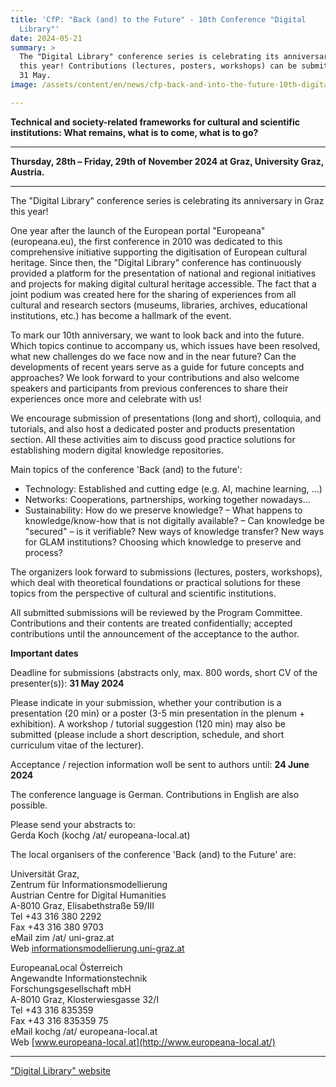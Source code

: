```yaml
---
title: 'CfP: "Back (and) to the Future" - 10th Conference "Digital
  Library"'
date: 2024-05-21
summary: >
  The "Digital Library" conference series is celebrating its anniversary in Graz
  this year! Contributions (lectures, posters, workshops) can be submitted until
  31 May.
image: /assets/content/en/news/cfp-back-and-into-the-future-10th-digital-library-meeting/image.png

---
```


**Technical and society-related frameworks for cultural and scientific institutions: What remains, what is to come, what is to go?**

***

**Thursday, 28th – Friday, 29th of November 2024 at Graz, University Graz, Austria.**

***

The "Digital Library" conference series is celebrating its anniversary in Graz this year!

One year after the launch of the European portal "Europeana" (europeana.eu), the first conference in 2010 was dedicated to this comprehensive initiative supporting the digitisation of European cultural heritage. Since then, the "Digital Library" conference has continuously provided a platform for the presentation of national and regional initiatives and projects for making digital cultural heritage accessible. The fact that a joint podium was created here for the sharing of experiences from all cultural and research sectors (museums, libraries, archives, educational institutions, etc.) has become a hallmark of the event.

To mark our 10th anniversary, we want to look back and into the future. Which topics continue to accompany us, which issues have been resolved, what new challenges do we face now and in the near future? Can the developments of recent years serve as a guide for future concepts and approaches? We look forward to your contributions and also welcome speakers and participants from previous conferences to share their experiences once more and celebrate with us!

We encourage submission of presentations (long and short), colloquia, and tutorials, and also host a dedicated poster and products presentation section. All these activities aim to discuss good practice solutions for establishing modern digital knowledge repositories.

Main topics of the conference 'Back (and) to the future':

* Technology: Established and cutting edge (e.g. AI, machine learning, …)
* Networks: Cooperations, partnerships, working together nowadays…
* Sustainability: How do we preserve knowledge? – What happens to knowledge/know-how that is not digitally available? – Can knowledge be "secured" – is it verifiable? New ways of knowledge transfer? New ways for GLAM institutions? Choosing which knowledge to preserve and process?

The organizers look forward to submissions (lectures, posters, workshops), which deal with theoretical foundations or practical solutions for these topics from the perspective of cultural and scientific institutions.

All submitted submissions will be reviewed by the Program Committee. Contributions and their contents are treated confidentially; accepted contributions until the announcement of the acceptance to the author.

**Important dates**

Deadline for submissions (abstracts only, max. 800 words, short CV of the presenter(s)): **31 May 2024**

Please indicate in your submission, whether your contribution is a presentation (20 min) or a poster (3-5 min presentation in the plenum + exhibition). A workshop / tutorial suggestion (120 min) may also be submitted (please include a short description, schedule, and short curriculum vitae of the lecturer).

Acceptance / rejection information woll be sent to authors until: **24 June 2024**

The conference language is German. Contributions in English are also possible.

Please send your abstracts to:\
Gerda Koch (kochg /at/ europeana-local.at)

The local organisers of the conference 'Back (and) to the Future' are:

Universität Graz,\
Zentrum für Informationsmodellierung\
Austrian Centre for Digital Humanities\
A-8010 Graz, Elisabethstraße 59/III\
Tel +43 316 380 2292\
Fax +43 316 380 9703\
eMail zim /at/ uni-graz.at\
Web [informationsmodellierung.uni-graz.at](https://informationsmodellierung.uni-graz.at/de/neuigkeiten/detail/article/call-for-participation-digitizing-the-materiality-of-the-premodern-book/)

EuropeanaLocal Österreich\
Angewandte Informationstechnik\
Forschungsgesellschaft mbH\
A-8010 Graz, Klosterwiesgasse 32/I\
Tel +43 316 835359\
Fax +43 316 835359 75\
eMail kochg /at/ europeana-local.at\
Web [www.europeana-local.at](http://www.europeana-local.at/)

***

["Digital Library" website](http://conference.ait.co.at/digbib/)
